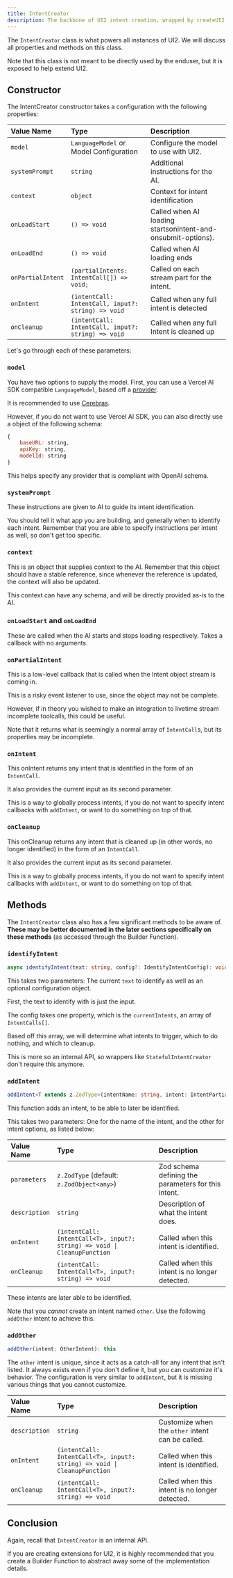 ```yaml
---
title: IntentCreator
description: The backbone of UI2 intent creation, wrapped by createUI2
---
```


The `IntentCreator` class is what powers all instances of UI2. We will discuss all properties and methods on this class.

Note that this class is not meant to be directly used by the enduser, but it is exposed to help extend UI2.

## Constructor

The IntentCreator constructor takes a configuration with the following properties:

| Value Name        | Type                                               | Description                                                  |
| :---------------- | :------------------------------------------------- | :----------------------------------------------------------- |
| `model`           | `LanguageModel` or Model Configuration             | Configure the model to use with UI2.                         |
| `systemPrompt`    | `string`                                           | Additional instructions for the AI.                          |
| `context`         | `object`                                           | Context for intent identification                            |
| `onLoadStart`     | `() => void`                                       | Called when AI loading startsonintent-and-onsubmit-options). |
| `onLoadEnd`       | `() => void`                                       | Called when AI loading ends                                  |
| `onPartialIntent` | `(partialIntents: IntentCall[]) => void;`          | Called on each stream part for the intent.                   |
| `onIntent`        | `(intentCall: IntentCall, input?: string) => void` | Called when any full intent is detected                      |
| `onCleanup`       | `(intentCall: IntentCall, input?: string) => void` | Called when any full Intent is cleaned up                    |

Let's go through each of these parameters:

### `model`

You have two options to supply the model. First, you can use a Vercel AI SDK compatible `LanguageModel`, based off a [provider](https://ai-sdk.dev/providers/ai-sdk-providers).

It is recommended to use [Cerebras](https://ai-sdk.dev/providers/ai-sdk-providers/cerebras).

However, if you do not want to use Vercel AI SDK, you can also directly use a object of the following schema:

```js
{
    baseURL: string,
    apiKey: string,
    modelId: string
}
```

This helps specify any provider that is compliant with OpenAI schema.

### `systemPrompt`

These instructions are given to AI to guide its intent identification.

You should tell it what app you are building, and generally when to identify each intent. Remember that you are able to specify instructions per intent as well, so don't get too specific.

### `context`

This is an object that supplies context to the AI. Remember that this object should have a stable reference, since whenever the reference is updated, the context will also be updated.

This context can have any schema, and will be directly provided as-is to the AI.

### `onLoadStart` and `onLoadEnd`

These are called when the AI starts and stops loading respectively. Takes a callback with no arguments.

### `onPartialIntent`

This is a low-level callback that is called when the Intent object stream is coming in.

This is a risky event listener to use, since the object may not be complete.

However, if in theory you wished to make an integration to livetime stream incomplete toolcalls, this could be useful.

Note that it returns what is seemingly a normal array of `IntentCall`s, but its properties may be incomplete.

### `onIntent`

This onIntent returns any intent that is identified in the form of an `IntentCall`.

It also provides the current input as its second parameter.

This is a way to globally process intents, if you do not want to specify intent callbacks with `addIntent`, or want to do something on top of that.

### `onCleanup`

This onCleanup returns any intent that is cleaned up (in other words, no longer identified) in the form of an `IntentCall`.

It also provides the current input as its second parameter.

This is a way to globally process intents, if you do not want to specify intent callbacks with `addIntent`, or want to do something on top of that.

## Methods

The `IntentCreator` class also has a few significant methods to be aware of. **These may be better documented in the later sections specifically on these methods** (as accessed through the Builder Function).

### `identifyIntent`

```ts
async identifyIntent(text: string, config?: IdentifyIntentConfig): void
```

This takes two parameters: The current `text` to identify as well as an optional configuration object.

First, the text to identify with is just the input.

The config takes one property, which is the `currentIntents`, an array of `IntentCalls[]`.

Based off this array, we will determine what intents to trigger, which to do nothing, and which to cleanup.

This is more so an internal API, so wrappers like `StatefulIntentCreator` don't require this anymore.

### `addIntent`

```ts
addIntent<T extends z.ZodType>(intentName: string, intent: IntentPartialOptional<T>): this
```

This function adds an intent, to be able to later be identified.

This takes two parameters: One for the name of the intent, and the other for intent options, as listed below:

| Value Name    | Type                                                                     | Description                                         |
| :------------ | :----------------------------------------------------------------------- | :-------------------------------------------------- |
| `parameters`  | `z.ZodType` (default: `z.ZodObject<any>`)                                | Zod schema defining the parameters for this intent. |
| `description` | `string`                                                                 | Description of what the intent does.                |
| `onIntent`    | `(intentCall: IntentCall<T>, input?: string) => void \| CleanupFunction` | Called when this intent is identified.              |
| `onCleanup`    | `(intentCall: IntentCall<T>, input?: string) => void`                    | Called when this intent is no longer detected.               |

These intents are later able to be identified.

Note that you _cannot_ create an intent named `other`. Use the following `addOther` intent to achieve this.

### `addOther`

```ts
addOther(intent: OtherIntent): this
```

The `other` intent is unique, since it acts as a catch-all for any intent that isn't listed. It always exists even if you don't define it, but you can customize it's behavior. The configuration is very similar to `addIntent`, but it is missing various things that you cannot customize.

| Value Name    | Type                                                                     | Description                                         |
| :------------ | :----------------------------------------------------------------------- | :-------------------------------------------------- |
| `description` | `string`                                                                 | Customize when the `other` intent can be called.                |
| `onIntent`    | `(intentCall: IntentCall<T>, input?: string) => void \| CleanupFunction` | Called when this intent is identified.              |
| `onCleanup`    | `(intentCall: IntentCall<T>, input?: string) => void`                    | Called when this intent is no longer detected.               |


## Conclusion

Again, recall that `IntentCreator` is an internal API.

If you are creating extensions for UI2, it is highly recommended that you create a Builder Function to abstract away some of the implementation details.
